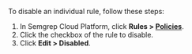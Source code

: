 To disable an individual rule, follow these steps:

1. In Semgrep Cloud Platform, click **Rules > [Policies](https://semgrep.dev/orgs/-/board)**.
3. Click the <i class="fas fa-check-square"></i> checkbox of the rule to disable.
4. Click **Edit > Disabled**.

<!-- Imported:

* Pro rules

-->
